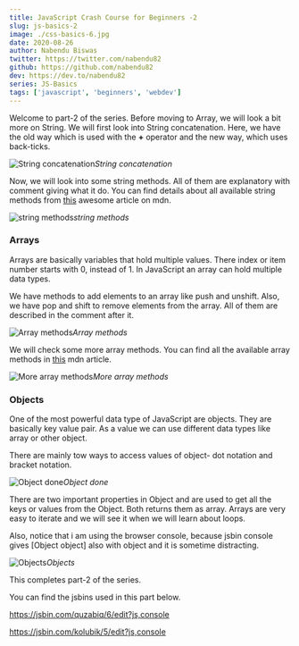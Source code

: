 ```yaml
---
title: JavaScript Crash Course for Beginners -2
slug: js-basics-2
image: ./css-basics-6.jpg
date: 2020-08-26
author: Nabendu Biswas
twitter: https://twitter.com/nabendu82
github: https://github.com/nabendu82
dev: https://dev.to/nabendu82
series: JS-Basics
tags: ['javascript', 'beginners', 'webdev']
---
```


Welcome to part-2 of the series. Before moving to Array, we will look a bit more on String. We will first look into String concatenation. Here, we have the old way which is used with the **+** operator and the new way, which uses back-ticks.


![String concatenation](https://ik.imagekit.io/thewebdev/JS-Basics/2/1_UoqG4pU9q.png)*String concatenation*

Now, we will look into some string methods. All of them are explanatory with comment giving what it do. You can find details about all available string methods from [this](https://developer.mozilla.org/en-US/docs/Web/JavaScript/Reference/Global_Objects/String) awesome article on mdn.

![string methods](https://ik.imagekit.io/thewebdev/JS-Basics/2/2_B6aBywaf__.png)*string methods*

### Arrays

Arrays are basically variables that hold multiple values. There index or item number starts with 0, instead of 1. In JavaScript an array can hold multiple data types.

We have methods to add elements to an array like push and unshift. Also, we have pop and shift to remove elements from the array. All of them are described in the comment after it.

![Array methods](https://ik.imagekit.io/thewebdev/JS-Basics/2/3_tvGiRnOZu5.png)*Array methods*

We will check some more array methods. You can find all the available array methods in [this](https://developer.mozilla.org/en-US/docs/Web/JavaScript/Reference/Global_Objects/Array) mdn article.

![More array methods](https://ik.imagekit.io/thewebdev/JS-Basics/2/4_-KMammyyL.png)*More array methods*

### Objects

One of the most powerful data type of JavaScript are objects. They are basically key value pair. As a value we can use different data types like array or other object.

There are mainly tow ways to access values of object- dot notation and bracket notation.

![Object done](https://ik.imagekit.io/thewebdev/JS-Basics/2/5_ebe3h4wedw.png)*Object done*

There are two important properties in Object and are used to get all the keys or values from the Object. Both returns them as array. Arrays are very easy to iterate and we will see it when we will learn about loops.

Also, notice that i am using the browser console, because jsbin console gives [Object object] also with object and it is sometime distracting.

![Objects](https://ik.imagekit.io/thewebdev/JS-Basics/2/6_mEgHZZM1Sf.png)*Objects*

This completes part-2 of the series.

You can find the jsbins used in this part below.

https://jsbin.com/quzabiq/6/edit?js,console

https://jsbin.com/kolubik/5/edit?js,console
